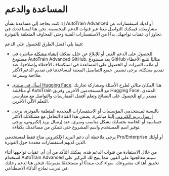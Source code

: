 # المساعدة والدعم

إذا كنت بحاجة إلى مساعدة بشأن AutoTrain Advanced أو لديك استفسارات عن مشاريعك، فيمكنك التواصل معنا عبر قنوات الدعم المخصصة. نحن هنا لمساعدتك في تجاوز أي عقبات تواجهك، بدءًا من الاستفسارات الفنية وحتى المخاوف المتعلقة بالفوترة.

فيما يلي أفضل الطرق للحصول على الدعم:

- للحصول على الدعم الفني أو للإبلاغ عن خلل، يمكنك [إنشاء مشكلة](https://github.com/huggingface/autotrain-advanced/issues/new) مباشرة في مستودع AutoTrain Advanced GitHub. يعد مستودع GitHub مثاليًا لتتبع الأخطاء أو طلب الميزات أو الحصول على المساعدة في استكشاف الأخطاء وإصلاحها. عند تقديم مشكلة، يرجى تضمين جميع التفاصيل المعنية لمساعدتنا في تقديم الدعم الأكثر ملاءمة وبسرعة.

- [اسأل في منتدى Hugging Face](https://discuss.huggingface.co/c/autotrain/16). هذا المكان مثالي لطرح الأسئلة ومشاركة تجاربك أو مناقشة AutoTrain مع المستخدمين الآخرين وفريق Hugging Face. المنتدى مصدر رائع للحصول على النصائح وتعلم أفضل الممارسات والتواصل مع ممارسي التعلم الآلي الآخرين.

- بالنسبة لمستخدمي المؤسسات أو الاستفسارات المحددة المتعلقة بالفوترة، يرجى [إرسال بريد إلكتروني](mailto:autotrain@hf.co) إلينا مباشرة. يضمن هذا القناة التعامل مع مشكلاتك الأكثر حساسية أو الخاصة بحسابك بشكل مناسب وسري. عند إرسال بريد إلكتروني، يرجى توفير اسم المستخدم واسم المشروع حتى نتمكن من مساعدتك بكفاءة.

يرجى ملاحظة أن دعم البريد الإلكتروني متاح فقط لمستخدمي Pro/Enterprise أو أولئك الذين لديهم استفسارات محددة حول الفوترة.

من خلال الاستفادة من قنوات الدعم هذه، يمكنك التأكد من أن أي عقبات تواجهها أثناء استخدام AutoTrain Advanced سيتم معالجتها على الفور، مما يتيح لك التركيز على تحقيق أهداف مشروعك. سواء كنت مبتدئًا أو مستخدمًا متمرسًا، فنحن هنا لدعم رحلتك في تدريب نماذج الذكاء الاصطناعي.